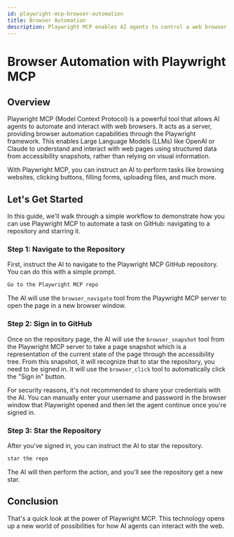 ```yaml
---
id: playwright-mcp-browser-automation
title: Browser Automation
description: Playwright MCP enables AI agents to control a web browser using Playwright for tasks like navigation, clicking, and form filling.
---
```



# Browser Automation with Playwright MCP

## Overview

Playwright MCP (Model Context Protocol) is a powerful tool that allows AI agents to automate and interact with web browsers. It acts as a server, providing browser automation capabilities through the Playwright framework. This enables Large Language Models (LLMs) like OpenAI or Claude to understand and interact with web pages using structured data from accessibility snapshots, rather than relying on visual information.

With Playwright MCP, you can instruct an AI to perform tasks like browsing websites, clicking buttons, filling forms, uploading files, and much more.

<LiteYouTube 
    id="2716IUeCIQo"
    title="Playwright MCP: How AI Agents Can Control Your Browser"
/>

## Let's Get Started

In this guide, we'll walk through a simple workflow to demonstrate how you can use Playwright MCP to automate a task on GitHub: navigating to a repository and starring it.

### Step 1: Navigate to the Repository

First, instruct the AI to navigate to the Playwright MCP GitHub repository. You can do this with a simple prompt.

```bash
Go to the Playwright MCP repo
```

The AI will use the `browser_navigate` tool from the Playwright MCP server to open the page in a new browser window.

### Step 2: Sign in to GitHub

Once on the repository page, the AI will use the `browser_snapshot` tool from the Playwright MCP server to take a page snapshot which is a representation of the current state of the page through the accessibility tree. From this snapshot, it will recognize that to star the repository, you need to be signed in. It will use the `browser_click` tool to automatically click the "Sign in" button.

For security reasons, it's not recommended to share your credentials with the AI. You can manually enter your username and password in the browser window that Playwright opened and then let the agent continue once you're signed in.

### Step 3: Star the Repository

After you've signed in, you can instruct the AI to star the repository.

```bash
star the repo
```

The AI will then perform the action, and you'll see the repository get a new star.

## Conclusion

That's a quick look at the power of Playwright MCP. This technology opens up a new world of possibilities for how AI agents can interact with the web.
